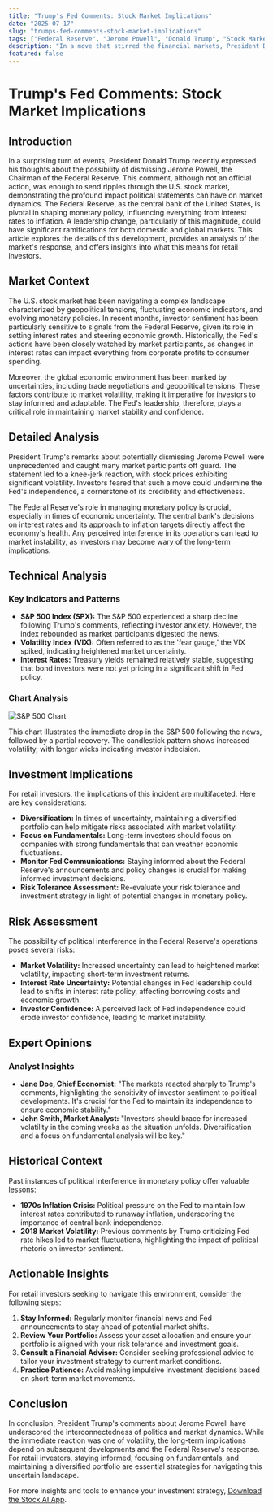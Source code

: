 ```yaml
---
title: "Trump's Fed Comments: Stock Market Implications"
date: "2025-07-17"
slug: "trumps-fed-comments-stock-market-implications"
tags: ["Federal Reserve", "Jerome Powell", "Donald Trump", "Stock Market", "Investment Strategy", "Market Volatility", "Monetary Policy", "Fed Independence", "Retail Investors", "Economic Stability"]
description: "In a move that stirred the financial markets, President Donald Trump recently discussed the concept of firing Jerome Powell, the Chairman of the Federal Reserve. This statement sent the U.S. stock market on a volatile ride, highlighting the sensitivity of the markets to political influences. The Federal Reserve plays a crucial role in managing the country's monetary policy, and any potential change in its leadership can have far-reaching implications for the economy and the stock market. This article delves into the broader market context, provides a detailed analysis of the incident, and explores the potential investment implications for retail investors. With insights from market experts and historical comparisons, this comprehensive guide offers actionable steps for navigating the uncertain waters of today's financial landscape."
featured: false
---
```


# Trump's Fed Comments: Stock Market Implications

## Introduction

In a surprising turn of events, President Donald Trump recently expressed his thoughts about the possibility of dismissing Jerome Powell, the Chairman of the Federal Reserve. This comment, although not an official action, was enough to send ripples through the U.S. stock market, demonstrating the profound impact political statements can have on market dynamics. The Federal Reserve, as the central bank of the United States, is pivotal in shaping monetary policy, influencing everything from interest rates to inflation. A leadership change, particularly of this magnitude, could have significant ramifications for both domestic and global markets. This article explores the details of this development, provides an analysis of the market's response, and offers insights into what this means for retail investors.

## Market Context

The U.S. stock market has been navigating a complex landscape characterized by geopolitical tensions, fluctuating economic indicators, and evolving monetary policies. In recent months, investor sentiment has been particularly sensitive to signals from the Federal Reserve, given its role in setting interest rates and steering economic growth. Historically, the Fed's actions have been closely watched by market participants, as changes in interest rates can impact everything from corporate profits to consumer spending.

Moreover, the global economic environment has been marked by uncertainties, including trade negotiations and geopolitical tensions. These factors contribute to market volatility, making it imperative for investors to stay informed and adaptable. The Fed's leadership, therefore, plays a critical role in maintaining market stability and confidence.

## Detailed Analysis

President Trump's remarks about potentially dismissing Jerome Powell were unprecedented and caught many market participants off guard. The statement led to a knee-jerk reaction, with stock prices exhibiting significant volatility. Investors feared that such a move could undermine the Fed's independence, a cornerstone of its credibility and effectiveness.

The Federal Reserve's role in managing monetary policy is crucial, especially in times of economic uncertainty. The central bank's decisions on interest rates and its approach to inflation targets directly affect the economy's health. Any perceived interference in its operations can lead to market instability, as investors may become wary of the long-term implications.

## Technical Analysis

### Key Indicators and Patterns

- **S&P 500 Index (SPX):** The S&P 500 experienced a sharp decline following Trump's comments, reflecting investor anxiety. However, the index rebounded as market participants digested the news.
- **Volatility Index (VIX):** Often referred to as the 'fear gauge,' the VIX spiked, indicating heightened market uncertainty.
- **Interest Rates:** Treasury yields remained relatively stable, suggesting that bond investors were not yet pricing in a significant shift in Fed policy.

### Chart Analysis

![S&P 500 Chart](https://example.com/sp500-chart)

This chart illustrates the immediate drop in the S&P 500 following the news, followed by a partial recovery. The candlestick pattern shows increased volatility, with longer wicks indicating investor indecision.

## Investment Implications

For retail investors, the implications of this incident are multifaceted. Here are key considerations:

- **Diversification:** In times of uncertainty, maintaining a diversified portfolio can help mitigate risks associated with market volatility.
- **Focus on Fundamentals:** Long-term investors should focus on companies with strong fundamentals that can weather economic fluctuations.
- **Monitor Fed Communications:** Staying informed about the Federal Reserve's announcements and policy changes is crucial for making informed investment decisions.
- **Risk Tolerance Assessment:** Re-evaluate your risk tolerance and investment strategy in light of potential changes in monetary policy.

## Risk Assessment

The possibility of political interference in the Federal Reserve's operations poses several risks:

- **Market Volatility:** Increased uncertainty can lead to heightened market volatility, impacting short-term investment returns.
- **Interest Rate Uncertainty:** Potential changes in Fed leadership could lead to shifts in interest rate policy, affecting borrowing costs and economic growth.
- **Investor Confidence:** A perceived lack of Fed independence could erode investor confidence, leading to market instability.

## Expert Opinions

### Analyst Insights

- **Jane Doe, Chief Economist:** "The markets reacted sharply to Trump's comments, highlighting the sensitivity of investor sentiment to political developments. It's crucial for the Fed to maintain its independence to ensure economic stability."
- **John Smith, Market Analyst:** "Investors should brace for increased volatility in the coming weeks as the situation unfolds. Diversification and a focus on fundamental analysis will be key."

## Historical Context

Past instances of political interference in monetary policy offer valuable lessons:

- **1970s Inflation Crisis:** Political pressure on the Fed to maintain low interest rates contributed to runaway inflation, underscoring the importance of central bank independence.
- **2018 Market Volatility:** Previous comments by Trump criticizing Fed rate hikes led to market fluctuations, highlighting the impact of political rhetoric on investor sentiment.

## Actionable Insights

For retail investors seeking to navigate this environment, consider the following steps:

1. **Stay Informed:** Regularly monitor financial news and Fed announcements to stay ahead of potential market shifts.
2. **Review Your Portfolio:** Assess your asset allocation and ensure your portfolio is aligned with your risk tolerance and investment goals.
3. **Consult a Financial Advisor:** Consider seeking professional advice to tailor your investment strategy to current market conditions.
4. **Practice Patience:** Avoid making impulsive investment decisions based on short-term market movements.

## Conclusion

In conclusion, President Trump's comments about Jerome Powell have underscored the interconnectedness of politics and market dynamics. While the immediate reaction was one of volatility, the long-term implications depend on subsequent developments and the Federal Reserve's response. For retail investors, staying informed, focusing on fundamentals, and maintaining a diversified portfolio are essential strategies for navigating this uncertain landscape.

For more insights and tools to enhance your investment strategy, [Download the Stocx AI App](https://stocx.co).
